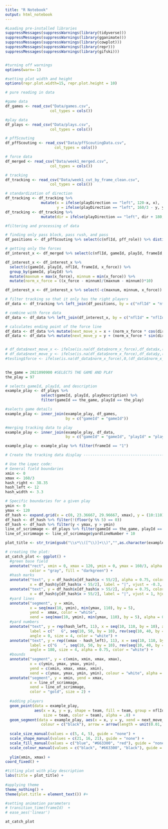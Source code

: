 ```yaml
---
title: "R Notebook"
output: html_notebook
---
```


```r
#Loading pre-installed libraries
suppressMessages(suppressWarnings(library(tidyverse)))
suppressMessages(suppressWarnings(library(gganimate)))
suppressMessages(suppressWarnings(library(cowplot)))
suppressMessages(suppressWarnings(library(repr)))
suppressMessages(suppressWarnings(library(gifski)))


#turning off warnings
options(warn=-1)

#setting plot width and height
options(repr.plot.width=15, repr.plot.height = 10)
```

```r
# pure reading in data

#game data
df_games <- read_csv("Data/games.csv",
                    col_types = cols())

#play data
df_plays <- read_csv("Data/plays.csv",
                    col_types = cols())

# pffScouting
df_pffScouting <- read_csv("Data/pffScoutingData.csv",
                      col_types = cols())

# force data
df_merged <- read_csv("Data/week1_merged.csv",
                    col_types = cols())

# tracking
df_tracking <- read_csv("Data/week1_cut_by_frame_clean.csv",
                    col_types = cols())
```

```r
# standardization of direction
df_tracking <- df_tracking %>%
                mutate(x = ifelse(playDirection == "left", 120-x, x),
                       y = ifelse(playDirection == "left", 160/3 - y, y))
df_tracking <- df_tracking %>%
                mutate(dir = ifelse(playDirection == "left", dir + 180, dir))


```

```r
#filtering and processing of data

# finding only pass block, pass rush, and pass
df_positions <- df_pffScouting %>% select(c(nflId, pff_role)) %>% distinct(nflId, .keep_all = TRUE) %>% filter(pff_role %in% c("Pass Block", "Pass Rush", "Pass"))

# getting only the forces
df_interest_x <- df_merged %>% select(c(nflId, gameId, playId, frameId, x_force))

df_interest_x <- df_interest_x %>% 
  select(c(gameId, playId, nflId, frameId, x_force)) %>% 
  group_by(gameId, playId) %>% 
  mutate(maxnum = max(x_force), minnum = min(x_force)) %>% 
  mutate(norm_x_force = ((x_force - minnum)/(maxnum - minnum))*10)

df_interest_x <- df_interest_x %>% select(-c(maxnum, minnum, x_force))
```

```r
# filter tracking so that it only has the right players
df_data <- df_tracking %>% left_join(df_positions, by = c("nflId" = "nflId")) %>% filter(team == "football" | pff_role == "Pass" |pff_role == "Pass Rush" | pff_role == "Pass Block")

# combine with force data
df_data <- df_data %>% left_join(df_interest_x, by = c("nflId" = "nflId", "gameId" = "gameId", "playId" = "playId", "frameId" = "frameId"))

# calculates ending point of the force line
df_data <- df_data %>% mutate(next_move_x = x + (norm_x_force * cos(dir*(pi)/180)))
df_data <- df_data %>% mutate(next_move_y = y + (norm_x_force * sin(dir*(pi)/180)))


# df_data$next_move_x <- ifelse(is.na(df_data$norm_x_force),df_data$x,(df_data$next_move_x) )
# df_data$next_move_y <- ifelse(is.na(df_data$norm_x_force),df_data$y,(df_data$next_move_y) )
#testing$force <- ifelse(is.na(df_data$norm_x_force),0,(df_data$norm_x_force) )
  
```


```r
the_game = 2021090900 #SELECTS THE GAME AND PLAY
the_play = 97

# selects gameId, playId, and description
example_play <- df_plays %>%
                select(gameId, playId, playDescription) %>% 
                filter(gameId == the_game, playId == the_play) 

#selects game details
example_play <- inner_join(example_play, df_games, 
                           by = c("gameId" = "gameId"))

#merging tracking data to play
example_play <- inner_join(example_play, df_data,
                           by = c("gameId" = "gameId", "playId" = "playId"))

example_play <- example_play %>% filter(frameId == "1")
```



```r
# Create the tracking data display ----------------------------------------

# Use the Lopez code:
# General field boundaries
xmin <- 0
xmax <- 160/3
hash_right <- 38.35
hash_left <- 12
hash_width <- 3.3

# Specific boundaries for a given play
ymin <- 0
ymax <- 120
df_hash <- expand.grid(x = c(0, 23.36667, 29.96667, xmax), y = (10:110))
df_hash <- df_hash %>% filter(!(floor(y %% 5) == 0))
df_hash <- df_hash %>% filter(y < ymax, y > ymin)
line_of_scrimmage <- df_plays %>% filter(gameId == the_game, playId == the_play) %>% select(yardlineNumber)
line_of_scrimmage <- line_of_scrimmage$yardlineNumber + 10

plot_title <- str_trim(gsub("\\s*\\([^\\)]+\\)","",as.character(example_play$playDescription[1])))

```

```r
# creating the plot:
at_catch_plot <- ggplot() +
  #green base field
  annotate("rect", xmin = 0, xmax = 120, ymin = 0, ymax = 160/3, alpha = 0.4,
           color = "gray", fill = "darkgreen") +
  #hash marks
  annotate("text", y = df_hash$x[df_hash$x < 55/2], alpha = 0.75, color = "white",
           x = df_hash$y[df_hash$x < 55/2], label = "|", vjust = -0.3, hjust = 0.4) +
  annotate("text", y = df_hash$x[df_hash$x > 55/2], alpha = 0.75, color = "white",
           x = df_hash$y[df_hash$x > 55/2], label = "|", vjust = 1, hjust = 0.4) +
  #yard lines
  annotate("segment", y = xmin,
           x = seq(max(10, ymin), min(ymax, 110), by = 5),
           yend =  xmax, color = "white",
           xend = seq(max(10, ymin), min(ymax, 110), by = 5), alpha = 0.75) +
  #yard numbers
  annotate("text", y = rep(hash_left, 11), x = seq(10, 110, by = 10), alpha = 0.75,
           label = c("   G", seq(10, 50, by = 10), rev(seq(10, 40, by = 10)), "G   "),
           angle = 0, size = 4, color = "white") +
  annotate("text", y = rep((xmax - hash_left), 11), x = seq(10, 110, by = 10),
           label = c("G   ", seq(10, 50, by = 10), rev(seq(10, 40, by = 10)), "   G"),
           angle = 180, size = 4, alpha = 0.75, color = "white") +
  #bounds
  annotate("segment", y = c(xmin, xmin, xmax, xmax),
           x = c(ymin, ymax, ymax, ymin),
           yend = c(xmin, xmax, xmax, xmin),
           xend = c(ymax, ymax, ymin, ymin), colour = "white", alpha = 0.25) +
  annotate("segment", y = xmin, yend = xmax,
           x = line_of_scrimmage,
           xend = line_of_scrimmage,
           color = "gold", size = 2) +
  
  #adding players
  geom_point(data = example_play,
             aes(x = x, y = y, shape = team, fill = team, group = nflId, 
                 size = team, color = team), alpha = .8) + 
  geom_segment(data = example_play, aes(x = x, y = y, xend = next_move_x, yend = next_move_y),
                colour = c("black"), arrow = arrow(length = unit(0.01, "npc"))) +
  
  scale_size_manual(values = c(5, 4, 5), guide = "none") + 
  scale_shape_manual(values = c(21, 16, 21), guide = "none") +
  scale_fill_manual(values = c("blue", "#663300", "red"), guide = "none") + 
  scale_colour_manual(values = c("black", "#663300", "black"), guide = "none") +
  
  ylim(xmin, xmax) + 
coord_fixed() + 

#titling plot with play description
labs(title = plot_title) +
  
#applying theme
theme_nothing() + 
theme(plot.title = element_text()) #+

#setting animation parameters
# transition_time(frameId)  +
# ease_aes('linear')

at_catch_plot
```
